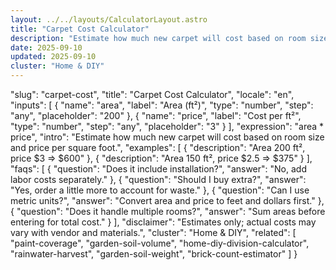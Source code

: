 ```yaml
---
layout: ../../layouts/CalculatorLayout.astro
title: "Carpet Cost Calculator"
description: "Estimate how much new carpet will cost based on room size and price per square foot."
date: 2025-09-10
updated: 2025-09-10
cluster: "Home & DIY"
---
```


  "slug": "carpet-cost",
  "title": "Carpet Cost Calculator",
  "locale": "en",
  "inputs": [
    {
      "name": "area",
      "label": "Area (ft²)",
      "type": "number",
      "step": "any",
      "placeholder": "200"
    },
    {
      "name": "price",
      "label": "Cost per ft²",
      "type": "number",
      "step": "any",
      "placeholder": "3"
    }
  ],
  "expression": "area * price",
  "intro": "Estimate how much new carpet will cost based on room size and price per square foot.",
  "examples": [
    {
      "description": "Area 200 ft², price $3 ⇒ $600"
    },
    {
      "description": "Area 150 ft², price $2.5 ⇒ $375"
    }
  ],
  "faqs": [
    {
      "question": "Does it include installation?",
      "answer": "No, add labor costs separately."
    },
    {
      "question": "Should I buy extra?",
      "answer": "Yes, order a little more to account for waste."
    },
    {
      "question": "Can I use metric units?",
      "answer": "Convert area and price to feet and dollars first."
    },
    {
      "question": "Does it handle multiple rooms?",
      "answer": "Sum areas before entering for total cost."
    }
  ],
  "disclaimer": "Estimates only; actual costs may vary with vendor and materials.",
  "cluster": "Home & DIY",
  "related": [
    "paint-coverage",
    "garden-soil-volume",
    "home-diy-division-calculator",
    "rainwater-harvest",
    "garden-soil-weight",
    "brick-count-estimator"
  ]
}

<Calculator schema={schema} />

